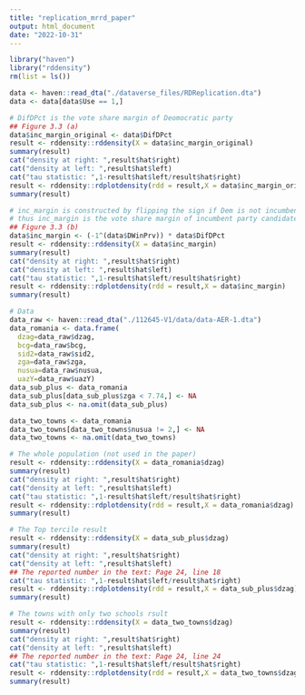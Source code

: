 ```yaml
---
title: "replication_mrrd_paper"
output: html_document
date: "2022-10-31"
---
```



```r
library("haven")
library("rddensity")
rm(list = ls())
```

```r
data <- haven::read_dta("./dataverse_files/RDReplication.dta")
data <- data[data$Use == 1,]

# DifDPct is the vote share margin of Deomocratic party
## Figure 3.3 (a)
data$inc_margin_original <- data$DifDPct
result <- rddensity::rddensity(X = data$inc_margin_original)
summary(result)
cat("density at right: ",result$hat$right)
cat("density at left: ",result$hat$left)
cat("tau statistic: ",1-result$hat$left/result$hat$right)
result <- rddensity::rdplotdensity(rdd = result,X = data$inc_margin_original)
summary(result)

# inc_margin is constructed by flipping the sign if Dem is not incumbent
# thus inc_margin is the vote share margin of incumbent party candidate
## Figure 3.3 (b)
data$inc_margin <- (-1^(data$DWinPrv)) * data$DifDPct
result <- rddensity::rddensity(X = data$inc_margin)
summary(result)
cat("density at right: ",result$hat$right)
cat("density at left: ",result$hat$left)
cat("tau statistic: ",1-result$hat$left/result$hat$right)
result <- rddensity::rdplotdensity(rdd = result,X = data$inc_margin)
summary(result)
```

```r
# Data
data_raw <- haven::read_dta("./112645-V1/data/data-AER-1.dta")
data_romania <- data.frame(
  dzag=data_raw$dzag,
  bcg=data_raw$bcg,
  sid2=data_raw$sid2,
  zga=data_raw$zga,
  nusua=data_raw$nusua,
  uazY=data_raw$uazY)
data_sub_plus <- data_romania
data_sub_plus[data_sub_plus$zga < 7.74,] <- NA
data_sub_plus <- na.omit(data_sub_plus)

data_two_towns <- data_romania
data_two_towns[data_two_towns$nusua != 2,] <- NA
data_two_towns <- na.omit(data_two_towns)

# The whole population (not used in the paper)
result <- rddensity::rddensity(X = data_romania$dzag)
summary(result)
cat("density at right: ",result$hat$right)
cat("density at left: ",result$hat$left)
cat("tau statistic: ",1-result$hat$left/result$hat$right)
result <- rddensity::rdplotdensity(rdd = result,X = data_romania$dzag)
summary(result)

# The Top tercile result
result <- rddensity::rddensity(X = data_sub_plus$dzag)
summary(result)
cat("density at right: ",result$hat$right)
cat("density at left: ",result$hat$left)
## The reported number in the text: Page 24, line 18
cat("tau statistic: ",1-result$hat$left/result$hat$right)
result <- rddensity::rdplotdensity(rdd = result,X = data_sub_plus$dzag)
summary(result)

# The towns with only two schools rsult
result <- rddensity::rddensity(X = data_two_towns$dzag)
summary(result)
cat("density at right: ",result$hat$right)
cat("density at left: ",result$hat$left)
## The reported number in the text: Page 24, line 24
cat("tau statistic: ",1-result$hat$left/result$hat$right)
result <- rddensity::rdplotdensity(rdd = result,X = data_two_towns$dzag)
summary(result)
```
